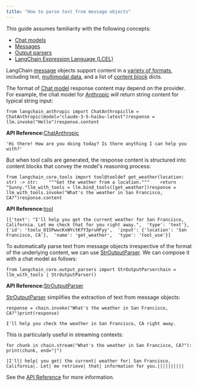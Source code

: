 ```yaml
---
title: "How to parse text from message objects"
---
```


<Info>
  This guide assumes familiarity with the following concepts:

  * [Chat models](/oss/concepts/chat_models)
  * [Messages](/oss/concepts/messages)
  * [Output parsers](/oss/concepts/output_parsers)
  * [LangChain Expression Language (LCEL)](/oss/concepts/lcel)
</Info>

LangChain [message](/oss/concepts/messages) objects support content in a [variety of formats](/oss/concepts/messages/#content), including text, [multimodal data](/oss/concepts/multimodality), and a list of [content block](/oss/concepts/messages/#aimessage) dicts.

The format of [Chat model](/oss/concepts/chat_models) response content may depend on the provider. For example, the chat model for [Anthropic](/oss/integrations/chat/anthropic) will return string content for typical string input:

```
from langchain_anthropic import ChatAnthropicllm = ChatAnthropic(model="claude-3-5-haiku-latest")response = llm.invoke("Hello")response.content
```

**API Reference:**[ChatAnthropic](https://python.langchain.com/api_reference/anthropic/chat_models/langchain_anthropic.chat_models.ChatAnthropic.html)

```
'Hi there! How are you doing today? Is there anything I can help you with?'
```

But when tool calls are generated, the response content is structured into content blocks that convey the model's reasoning process:

```
from langchain_core.tools import tool@tooldef get_weather(location: str) -> str:    """Get the weather from a location."""    return "Sunny."llm_with_tools = llm.bind_tools([get_weather])response = llm_with_tools.invoke("What's the weather in San Francisco, CA?")response.content
```

**API Reference:**[tool](https://python.langchain.com/api_reference/core/tools/langchain_core.tools.convert.tool.html)

```
[{'text': "I'll help you get the current weather for San Francisco, California. Let me check that for you right away.",  'type': 'text'}, {'id': 'toolu_015PwwcKxWYctKfY3pruHFyy',  'input': {'location': 'San Francisco, CA'},  'name': 'get_weather',  'type': 'tool_use'}]
```

To automatically parse text from message objects irrespective of the format of the underlying content, we can use [StrOutputParser](https://python.langchain.com/api_reference/core/output_parsers/langchain_core.output_parsers.string.StrOutputParser.html). We can compose it with a chat model as follows:

```
from langchain_core.output_parsers import StrOutputParserchain = llm_with_tools | StrOutputParser()
```

**API Reference:**[StrOutputParser](https://python.langchain.com/api_reference/core/output_parsers/langchain_core.output_parsers.string.StrOutputParser.html)

[StrOutputParser](https://python.langchain.com/api_reference/core/output_parsers/langchain_core.output_parsers.string.StrOutputParser.html) simplifies the extraction of text from message objects:

```
response = chain.invoke("What's the weather in San Francisco, CA?")print(response)
```

```
I'll help you check the weather in San Francisco, CA right away.
```

This is particularly useful in streaming contexts:

```
for chunk in chain.stream("What's the weather in San Francisco, CA?"):    print(chunk, end="|")
```

```
|I'll| help| you get| the current| weather for| San Francisco, California|. Let| me retrieve| that| information for you.||||||||||
```

See the [API Reference](https://python.langchain.com/api_reference/core/output_parsers/langchain_core.output_parsers.string.StrOutputParser.html) for more information.
